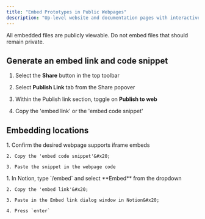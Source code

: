 ```yaml
---
title: "Embed Prototypes in Public Webpages"
description: "Up-level website and documentation pages with interactive 3D prototypes. "
---
```


<Info>
  All embedded files are publicly viewable. Do not embed files that should remain private. &#x20;
</Info>

## Generate an embed link and code snippet

1. Select the **Share** button in the top toolbar

2. Select **Publish Link** tab from the Share popover

3. Within the Publish link section, toggle on **Publish to web**

4. Copy the 'embed link' or the 'embed code snippet'

## Embedding locations

<AccordionGroup>
  <Accordion title="Webpages" defaultOpen={false}>
    1. Confirm the desired webpage supports iframe embeds

    2. Copy the 'embed code snippet'&#x20;

    3. Paste the snippet in the webpage code
  </Accordion>

  <Accordion title="Notion pages" defaultOpen={false}>
    1. In Notion, type `/embed` and select **Embed** from the dropdown

    2. Copy the 'embed link'&#x20;

    3. Paste in the Embed link dialog window in Notion&#x20;

    4. Press `enter`
  </Accordion>
</AccordionGroup>

##